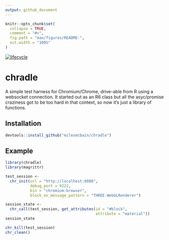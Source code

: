 ```yaml
---
output: github_document
---
```


<!-- README.md is generated from README.Rmd. Please edit that file -->

```r
knitr::opts_chunk$set(
  collapse = TRUE,
  comment = "#>",
  fig.path = "man/figures/README-",
  out.width = "100%"
)
```
  [![lifecycle](https://img.shields.io/badge/lifecycle-experimental-orange.svg)](https://www.tidyverse.org/lifecycle/#experimental)

# chradle

A simple test harness for Chromium/Chrome, drive-able from R using a websocket connection.
It started out as an R6 class but all the asyc/promise craziness got to be too
hard in that context, so now it's just a library of functions.

## Installation

``` r
devtools::install_github("milesmcbain/chradle")
```

## Example

```r
library(chradle)
library(magrittr)

test_session <-
  chr_init(url = "http://localhost:8080",
           debug_port = 9222,
           bin = "chromium-browser",
           block_on_message_pattern = "THREE.WebGLRenderer") 

session_state <-
  chr_call(test_session, get_attributes(id = "#block",
                                        attribute = "material"))
session_state

chr_kill(test_session)
chr_clean()

```

